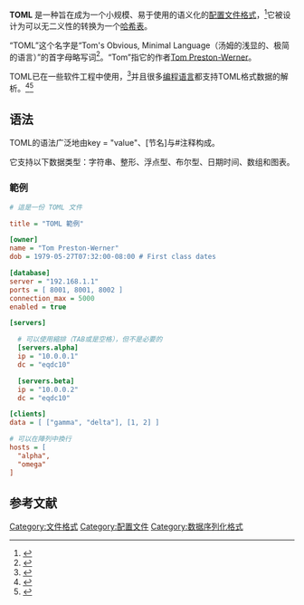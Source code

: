 {{NoteTA
|G1=IT
}}
{{infobox file format
|name=TOML
| icon = File:TOML Logo.svg
| icon_size = 160px
|extension=.toml
|mime = 未注册{{refn|name=iana-media-types|There is a mime type proposal for TOML consisting in <code>application/toml</code>, but this has never been officially registered among [https://www.iana.org/assignments/media-types/media-types.xhtml IANA's Media Types].}}
|developer=[[Tom_Preston-Werner|Tom Preston-Werner]]
|released={{Start date and age|2013|02|23|df=yes}}
|free=是
|url={{URL|https://github.com/toml-lang/toml}}
| latest release version = v1.0.0
| latest release date = {{Start date and age|2021|01|11}}
|genre=数据交换}}
'''TOML''' 是一种旨在成为一个小规模、易于使用的语义化的[[配置文件格式|配置文件格式]]，<ref>{{Cite web|url=http://mlworks.cn/posts/introduction-to-toml/|title=TOML 简介|accessdate=2017-02-12|author=Ryan Zhao|date=2015-03-03|publisher=|deadurl=yes|archiveurl=https://web.archive.org/web/20170402215020/http://mlworks.cn/posts/introduction-to-toml/|archivedate=2017-04-02}}</ref>它被设计为可以无二义性的转换为一个[[哈希表|哈希表]]。

“TOML”这个名字是“Tom's Obvious, Minimal Language（汤姆的浅显的、极简的语言）”的首字母略写词<ref>{{cite web|url=https://github.com/toml-lang/toml#toml|title=toml-lang github|accessdate=2017-02-12|archive-date=2017-02-15|archive-url=https://web.archive.org/web/20170215183959/https://github.com/toml-lang/toml#toml|dead-url=no}}</ref>。“Tom”指它的作者[[Tom_Preston-Werner|Tom Preston-Werner]]。

TOML已在一些软件工程中使用，<ref>{{cite web|url=https://github.com/toml-lang/toml#projects-using-toml|title=projects using toml|accessdate=2017-02-12|archive-date=2017-02-15|archive-url=https://web.archive.org/web/20170215183959/https://github.com/toml-lang/toml#projects-using-toml|dead-url=no}}</ref>并且很多[[编程语言|编程语言]]都支持TOML格式数据的解析。<ref>{{cite web|url=https://github.com/toml-lang/toml#implementations|title=toml implementations|accessdate=2017-02-12|archive-date=2017-02-15|archive-url=https://web.archive.org/web/20170215183959/https://github.com/toml-lang/toml#implementations|dead-url=no}}</ref><ref>{{cite web|url=http://doc.crates.io/manifest.html|title=cargo config|accessdate=2017-02-12|archive-date=2017-01-30|archive-url=https://web.archive.org/web/20170130014541/http://doc.crates.io/manifest.html|dead-url=no}}</ref>

== 语法 ==
TOML的语法广泛地由key = "value"、[节名]与#注释构成。

它支持以下数据类型：字符串、整形、浮点型、布尔型、日期时间、数组和图表。

=== 範例 ===
<syntaxhighlight lang=ini>
# 這是一份 TOML 文件

title = "TOML 範例"

[owner]
name = "Tom Preston-Werner"
dob = 1979-05-27T07:32:00-08:00 # First class dates

[database]
server = "192.168.1.1"
ports = [ 8001, 8001, 8002 ]
connection_max = 5000
enabled = true

[servers]

  # 可以使用縮排（TAB或是空格），但不是必要的
  [servers.alpha]
  ip = "10.0.0.1"
  dc = "eqdc10"

  [servers.beta]
  ip = "10.0.0.2"
  dc = "eqdc10"

[clients]
data = [ ["gamma", "delta"], [1, 2] ]

# 可以在陣列中換行
hosts = [
  "alpha",
  "omega"
]
</syntaxhighlight>

== 参考文献 ==
{{reflist}}
{{software-stub}}
{{Data Exchange}}
[[Category:文件格式|Category:文件格式]]
[[Category:配置文件|Category:配置文件]]
[[Category:数据序列化格式|Category:数据序列化格式]]